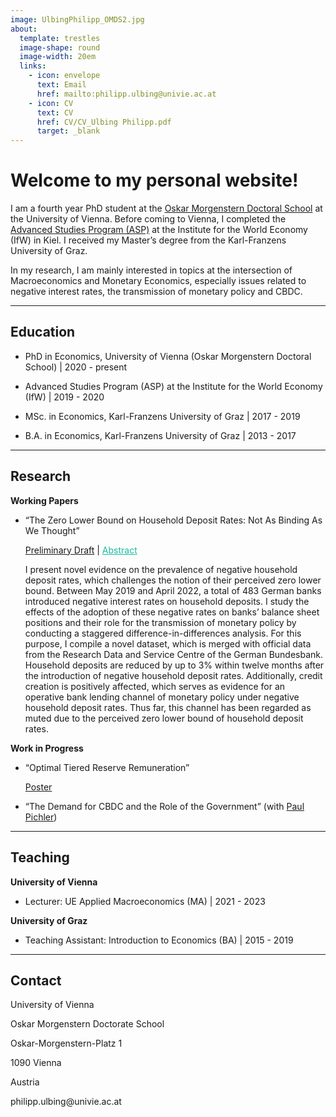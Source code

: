 ---
image: UlbingPhilipp_OMDS2.jpg
about:
  template: trestles
  image-shape: round
  image-width: 20em
  links:
    - icon: envelope
      text: Email
      href: mailto:philipp.ulbing@univie.ac.at
    - icon: CV
      text: CV
      href: CV/CV_Ulbing Philipp.pdf
      target: _blank
---

# Welcome to my personal website!

I am a  fourth year PhD student at the [Oskar Morgenstern Doctoral School](https://oskar-morgenstern-doctoral-school.univie.ac.at/){target="_blank"} at the University of Vienna.  Before coming to Vienna, I completed the [Advanced Studies Program (ASP)](https://www.ifw-kiel.de/institute/advanced-studies-program/){target="_blank"} at the Institute for the World Economy (IfW) in Kiel.  I received my Master's degree from the Karl-Franzens University of Graz.

In my research, I am mainly interested in topics at the intersection of Macroeconomics and Monetary Economics, especially issues related to negative interest rates, the transmission of monetary policy and CBDC. 

------------------------------------------------------------------------

## Education

- PhD in Economics, University of Vienna (Oskar Morgenstern Doctoral School) \| 2020 - present

- Advanced Studies Program (ASP) at the Institute for the World Economy (IfW) \| 2019 - 2020

- MSc. in Economics, Karl-Franzens University of Graz \| 2017 - 2019

- B.A. in Economics, Karl-Franzens University of Graz \| 2013 - 2017

------------------------------------------------------------------------

## Research

**Working Papers**

- "The Zero Lower Bound on Household Deposit Rates: Not As Binding As We Thought"

  [Preliminary Draft](Not as binding as we thought_Ulbing Philipp.pdf){target="_blank"} \| <a data-bs-toggle="collapse" data-bs-target="#collapseExample" aria-expanded="false" aria-controls="collapseExample" style="cursor: pointer; text-decoration: underline; color: #18BC9C;">
  Abstract
</a> <br>
<div class="collapse" id="collapseExample">
  <div class="card card-body no-border">
    I present novel evidence on the prevalence of negative household deposit rates, which challenges the notion of their perceived zero lower bound. Between May 2019 and April 2022, a total of 483 German banks introduced negative interest rates on household deposits. I study the effects of the adoption of these negative rates on banks' balance sheet positions and their role for the transmission of monetary policy by conducting a staggered difference-in-differences analysis. For this purpose, I compile a novel dataset, which is merged with official data from the Research Data and Service Centre of the German Bundesbank. Household deposits are reduced by up to 3% within twelve months after the introduction of negative household deposit rates. Additionally, credit creation is positively affected, which serves as evidence for an operative bank lending channel of monetary policy under negative household deposit rates. Thus far, this channel has been regarded as muted due to the perceived zero lower bound of household deposit rates. </div>
</div>

**Work in Progress**

- "Optimal Tiered Reserve Remuneration"

  [Poster](Poster_Ulbing_OptimalTiered.pdf){target="_blank"}
  
- "The Demand for CBDC and the Role of the Government" (with [Paul Pichler](https://sites.google.com/view/papiecon){target="_blank"}) 

------------------------------------------------------------------------

## Teaching

**University of Vienna **

-   Lecturer: UE Applied Macroeconomics (MA) \| 2021 - 2023

**University of Graz **

-   Teaching Assistant: Introduction to Economics (BA) \| 2015 - 2019

------------------------------------------------------------------------

## Contact

University of Vienna

Oskar Morgenstern Doctorate School

Oskar-Morgenstern-Platz 1

1090 Vienna

Austria

philipp.ulbing@univie.ac.at
    
    
    
    
    
    
    
    
